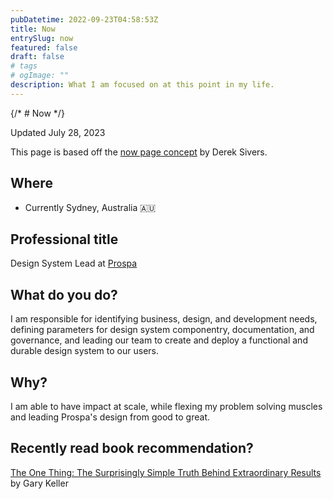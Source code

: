```yaml
---
pubDatetime: 2022-09-23T04:58:53Z
title: Now
entrySlug: now
featured: false
draft: false
# tags
# ogImage: ""
description: What I am focused on at this point in my life.
---
```


{/* # Now */}

<span class='text-subtle font-code text-sm'>Updated July 28, 2023</span>

This page is based off the [now page concept](https://nownownow.com/about) by Derek Sivers.

## Where

- Currently Sydney, Australia 🇦🇺

## Professional title

Design System Lead at [Prospa](prospa.com)

## What do you do?

I am responsible for identifying business, design, and development needs, defining parameters for design system componentry, documentation, and governance, and leading our team to create and deploy a functional and durable design system to our users.

## Why?

I am able to have impact at scale, while flexing my problem solving muscles and leading Prospa's design from good to great.

## Recently read book recommendation?

[The One Thing: The Surprisingly Simple Truth Behind Extraordinary Results](https://www.goodreads.com/book/show/16256798-the-one-thing) by Gary Keller
